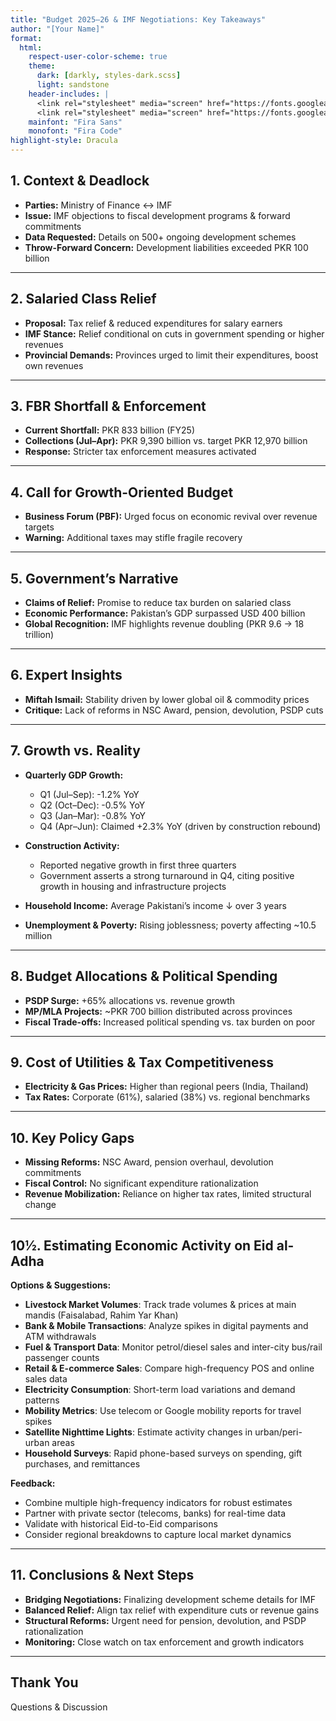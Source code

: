 ---
title: "Budget 2025–26 & IMF Negotiations: Key Takeaways"
author: "[Your Name]"
format:
  html:
    respect-user-color-scheme: true
    theme: 
      dark: [darkly, styles-dark.scss]
      light: sandstone
    header-includes: |
      <link rel="stylesheet" media="screen" href="https://fonts.googleapis.com/css2?family=Fira+Sans" type="text/css"/>
      <link rel="stylesheet" media="screen" href="https://fonts.googleapis.com/css2?family=Fira+Code" type="text/css"/>
    mainfont: "Fira Sans"
    monofont: "Fira Code"
highlight-style: Dracula
---


## 1. Context & Deadlock

* **Parties:** Ministry of Finance ↔ IMF
* **Issue:** IMF objections to fiscal development programs & forward commitments
* **Data Requested:** Details on 500+ ongoing development schemes
* **Throw-Forward Concern:** Development liabilities exceeded PKR 100 billion

---

## 2. Salaried Class Relief

* **Proposal:** Tax relief & reduced expenditures for salary earners
* **IMF Stance:** Relief conditional on cuts in government spending or higher revenues
* **Provincial Demands:** Provinces urged to limit their expenditures, boost own revenues

---

## 3. FBR Shortfall & Enforcement

* **Current Shortfall:** PKR 833 billion (FY25)
* **Collections (Jul–Apr):** PKR 9,390 billion vs. target PKR 12,970 billion
* **Response:** Stricter tax enforcement measures activated

---

## 4. Call for Growth-Oriented Budget

* **Business Forum (PBF):** Urged focus on economic revival over revenue targets
* **Warning:** Additional taxes may stifle fragile recovery

---

## 5. Government’s Narrative

* **Claims of Relief:** Promise to reduce tax burden on salaried class
* **Economic Performance:** Pakistan’s GDP surpassed USD 400 billion
* **Global Recognition:** IMF highlights revenue doubling (PKR 9.6 → 18 trillion)

---

## 6. Expert Insights

* **Miftah Ismail:** Stability driven by lower global oil & commodity prices
* **Critique:** Lack of reforms in NSC Award, pension, devolution, PSDP cuts

---

## 7. Growth vs. Reality

* **Quarterly GDP Growth:**

  * Q1 (Jul–Sep): -1.2% YoY
  * Q2 (Oct–Dec): -0.5% YoY
  * Q3 (Jan–Mar): -0.8% YoY
  * Q4 (Apr–Jun): Claimed +2.3% YoY (driven by construction rebound)
* **Construction Activity:**

  * Reported negative growth in first three quarters
  * Government asserts a strong turnaround in Q4, citing positive growth in housing and infrastructure projects
* **Household Income:** Average Pakistani’s income ↓ over 3 years
* **Unemployment & Poverty:** Rising joblessness; poverty affecting \~10.5 million

---

## 8. Budget Allocations & Political Spending

* **PSDP Surge:** +65% allocations vs. revenue growth
* **MP/MLA Projects:** \~PKR 700 billion distributed across provinces
* **Fiscal Trade-offs:** Increased political spending vs. tax burden on poor

---

## 9. Cost of Utilities & Tax Competitiveness

* **Electricity & Gas Prices:** Higher than regional peers (India, Thailand)
* **Tax Rates:** Corporate (61%), salaried (38%) vs. regional benchmarks

---

## 10. Key Policy Gaps

* **Missing Reforms:** NSC Award, pension overhaul, devolution commitments
* **Fiscal Control:** No significant expenditure rationalization
* **Revenue Mobilization:** Reliance on higher tax rates, limited structural change

---

## 10½. Estimating Economic Activity on Eid al-Adha

**Options & Suggestions:**

* **Livestock Market Volumes**: Track trade volumes & prices at main mandis (Faisalabad, Rahim Yar Khan)
* **Bank & Mobile Transactions**: Analyze spikes in digital payments and ATM withdrawals
* **Fuel & Transport Data**: Monitor petrol/diesel sales and inter-city bus/rail passenger counts
* **Retail & E-commerce Sales**: Compare high-frequency POS and online sales data
* **Electricity Consumption**: Short-term load variations and demand patterns
* **Mobility Metrics**: Use telecom or Google mobility reports for travel spikes
* **Satellite Nighttime Lights**: Estimate activity changes in urban/peri-urban areas
* **Household Surveys**: Rapid phone-based surveys on spending, gift purchases, and remittances

**Feedback:**

* Combine multiple high-frequency indicators for robust estimates
* Partner with private sector (telecoms, banks) for real-time data
* Validate with historical Eid-to-Eid comparisons
* Consider regional breakdowns to capture local market dynamics

---

## 11. Conclusions & Next Steps

* **Bridging Negotiations:** Finalizing development scheme details for IMF
* **Balanced Relief:** Align tax relief with expenditure cuts or revenue gains
* **Structural Reforms:** Urgent need for pension, devolution, and PSDP rationalization
* **Monitoring:** Close watch on tax enforcement and growth indicators

---

## Thank You

Questions & Discussion
